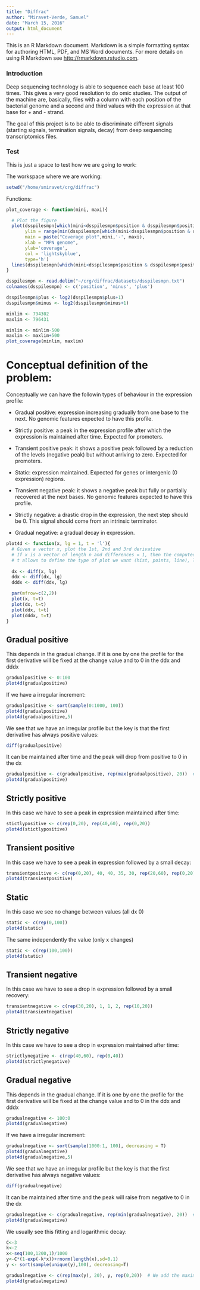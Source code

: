 ```yaml
---
title: "Diffrac"
author: "Miravet-Verde, Samuel"
date: "March 15, 2016"
output: html_document
---
```


This is an R Markdown document. Markdown is a simple formatting syntax for authoring HTML, PDF, and MS Word documents. For more details on using R Markdown see <http://rmarkdown.rstudio.com>.

### Introduction

Deep sequencing technology is able to sequence each base at least 100 times. This gives a very good resolution to do omic studies. The output of the machine are, basically, files with a column with each position of the bacterial genome and a second and third values with the expression at that base for + and - strand.

The goal of this project is to be able to discriminate different signals (starting signals, termination signals, decay) from deep sequencing transcriptomics files. 

### Test

This is just a space to test how we are going to work:

The workspace where we are working:
```r
setwd("/home/smiravet/crg/diffrac")
```

Functions:
```r
plot_coverage <- function(mini, maxi){

  # Plot the figure
  plot(dsspilesmpn[which(mini<dsspilesmpn$position & dsspilesmpn$position<maxi),]$plus~dsspilesmpn[which(mini<dsspilesmpn$position & dsspilesmpn$position<maxi),]$position,
       ylim = range(min(dsspilesmpn[which(mini<dsspilesmpn$position & dsspilesmpn$position<maxi),]$minus*-1), max(dsspilesmpn[which(mini<dsspilesmpn$position & dsspilesmpn$position<maxi),]$plus)),
       main = paste("Coverage plot",mini,'-', maxi),
       xlab = "MPN genome",
       ylab='coverage',
       col = 'lightskyblue',
       type='h')
  lines(dsspilesmpn[which(mini<dsspilesmpn$position & dsspilesmpn$position<maxi),]$minus*-1~dsspilesmpn[which(mini<dsspilesmpn$position & dsspilesmpn$position<maxi),]$position, type='h', col = 'rosybrown1')
}


```

```r
dsspilesmpn <- read.delim("~/crg/diffrac/datasets/dsspilesmpn.txt")
colnames(dsspilesmpn) <- c('position', 'minus', 'plus')

dsspilesmpn$plus <- log2(dsspilesmpn$plus+1)
dsspilesmpn$minus <- log2(dsspilesmpn$minus+1)

minlim <- 794302
maxlim <- 796431

minlim <- minlim-500
maxlim <- maxlim+500
plot_coverage(minlim, maxlim)
```

# Conceptual definition of the problem:

Conceptually we can have the followin types of behaviour in the expression profile:

- Gradual positive: expression increasing gradually from one base to the next. No genomic features expected to have this profile.
- Strictly positive: a peak in the expression profile after which the expression is maintained after time. Expected for promoters.
- Transient positive peak: it shows a positive peak followed by a reduction of the levels (negative peak) but without arriving to zero. Expected for promoters.

- Static: expression maintained. Expected for genes or intergenic (0 expression) regions.

- Transient negative peak: it shows a negative peak but fully or partially recovered at the next bases. No genomic features expected to have this profile.
- Strictly negative: a drastic drop in the expression, the next step should be 0. This signal should come from an intrinsic terminator.
- Gradual negative: a gradual decay in expression.

```r
plot4d <- function(x, lg = 1, t = 'l'){
  # Given a vector x, plot the 1st, 2nd and 3rd derivative
  # If x is a vector of length n and differences = 1, then the computed result is equal to the successive differences x[(1+lag):n] - x[1:(n-lag)].
  # t allows to define the type of plot we want (hist, points, line), line by default
  
  dx <- diff(x, lg)
  ddx <- diff(dx, lg)
  dddx <- diff(ddx, lg)

  par(mfrow=c(2,2))
  plot(x, t=t)
  plot(dx, t=t)
  plot(ddx, t=t)
  plot(dddx, t=t)
}

```

## Gradual positive

This depends in the gradual change. If it is one by one the profile for the first derivative will be fixed at the change value and to 0 in the ddx and dddx

```r
gradualpositive <- 0:100
plot4d(gradualpositive)
```

If we have a irregular increment:
```r
gradualpositive <- sort(sample(0:1000, 100))
plot4d(gradualpositive)
plot4d(gradualpositive,5)
```

We see that we have an irregular profile but the key is that the first derivative has always positive values:
```r
diff(gradualpositive)
```

It can be maintained after time and the peak will drop from positive to 0 in the dx
```r
gradualpositive <- c(gradualpositive, rep(max(gradualpositive), 20))  # We add the maximum value 20 times 
plot4d(gradualpositive)
```


## Strictly positive

In this case we have to see a peak in expression maintained after time:

```r
stictlypositive <- c(rep(0,20), rep(40,60), rep(0,20))
plot4d(stictlypositive)
```

## Transient positive

In this case we have to see a peak in expression followed by a small decay:

```r
transientpositive <- c(rep(0,20), 40, 40, 35, 30, rep(20,60), rep(0,20))
plot4d(transientpositive)
```

## Static

In this case we see no change between values (all dx 0)
```r
static <- c(rep(0,100))
plot4d(static)
```

The same independently the value (only x changes)
```r
static <- c(rep(100,100))
plot4d(static)
```

## Transient negative

In this case we have to see a drop in expression followed by a small recovery:

```r
transientnegative <- c(rep(30,20), 1, 1, 2, rep(10,20))
plot4d(transientnegative)
```

## Strictly negative

In this case we have to see a drop in expression maintained after time:

```r
strictlynegative <- c(rep(40,60), rep(0,40))
plot4d(strictlynegative)
```

## Gradual negative

This depends in the gradual change. If it is one by one the profile for the first derivative will be fixed at the change value and to 0 in the ddx and dddx

```r
gradualnegative <- 100:0
plot4d(gradualnegative)
```

If we have a irregular increment:
```r
gradualnegative <- sort(sample(1000:1, 100), decreasing = T)
plot4d(gradualnegative)
plot4d(gradualnegative,5)
```

We see that we have an irregular profile but the key is that the first derivative has always negative values:
```r
diff(gradualnegative)
```

It can be maintained after time and the peak will raise from negative to 0 in the dx
```r
gradualnegative <- c(gradualnegative, rep(min(gradualnegative), 20))  # We add the maximum value 20 times 
plot4d(gradualnegative)
```

We usually see this fitting and logarithmic decay:
```r
C<-3
k<-2
x<-seq(100,1200,1)/1000
y<-C*(1-exp(-k*x))+rnorm(length(x),sd=0.1)
y <- sort(sample(unique(y),100), decreasing=T)

gradualnegative <- c(rep(max(y), 20), y, rep(0,20))  # We add the maximum value 20 times 
plot4d(gradualnegative)
```

